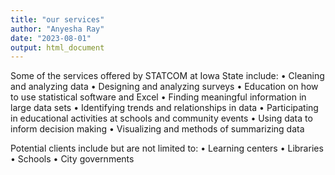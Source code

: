 ```yaml
---
title: "our services"
author: "Anyesha Ray"
date: "2023-08-01"
output: html_document
---
```



Some of the services offered by STATCOM at Iowa State include:
•	Cleaning and analyzing data
•	Designing and analyzing surveys
•	Education on how to use statistical software and Excel
•	Finding meaningful information in large data sets
•	Identifying trends and relationships in data
•	Participating in educational activities at schools and community events
•	Using data to inform decision making
•	Visualizing and methods of summarizing data

Potential clients include but are not limited to:
•	Learning centers
•	Libraries
•	Schools
•	City governments
